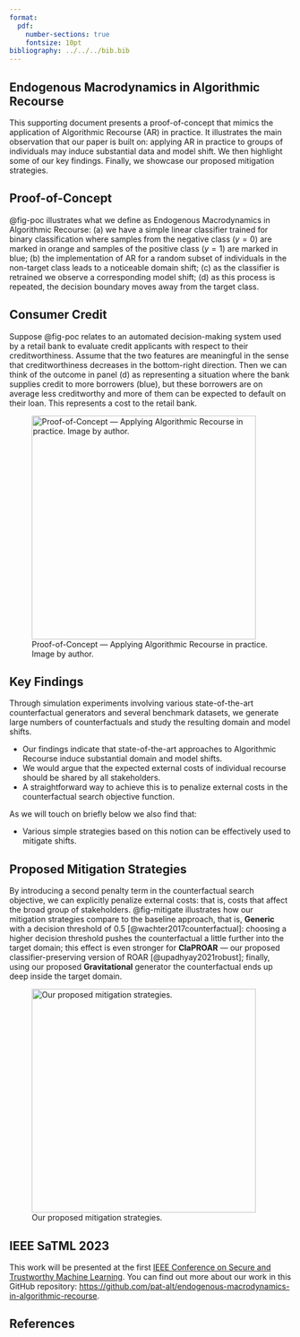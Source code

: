 ```yaml
---
format:
  pdf:
    number-sections: true
    fontsize: 10pt
bibliography: ../../../bib.bib
---
```


## Endogenous Macrodynamics in Algorithmic Recourse {-}

This supporting document presents a proof-of-concept that mimics the application of Algorithmic Recourse (AR) in practice. It illustrates the main observation that our paper is built on: applying AR in practice to groups of individuals may induce substantial data and model shift. We then highlight some of our key findings. Finally, we showcase our proposed mitigation strategies.

## Proof-of-Concept

@fig-poc illustrates what we define as Endogenous Macrodynamics in Algorithmic Recourse: (a) we have a simple linear classifier trained for binary classification where samples from the negative class ($y=0$) are marked in orange and samples of the positive class ($y=1$) are marked in blue; (b) the implementation of AR for a random subset of individuals in the non-target class leads to a noticeable domain shift; (c) as the classifier is retrained we observe a corresponding model shift; (d) as this process is repeated, the decision boundary moves away from the target class.

:::{#exm-credit}

## Consumer Credit 

Suppose @fig-poc relates to an automated decision-making system used by a retail bank to evaluate credit applicants with respect to their creditworthiness. Assume that the two features are meaningful in the sense that creditworthiness decreases in the bottom-right direction. Then we can think of the outcome in panel (d) as representing a situation where the bank supplies credit to more borrowers (blue), but these borrowers are on average less creditworthy and more of them can be expected to default on their loan. This represents a cost to the retail bank.

:::

![Proof-of-Concept --- Applying Algorithmic Recourse in practice. Image by author.](../../../paper/www/poc.png){#fig-poc width="400"}

## Key Findings

Through simulation experiments involving various state-of-the-art counterfactual generators and several benchmark datasets, we generate large numbers of counterfactuals and study the resulting domain and model shifts.

- Our findings indicate that state-of-the-art approaches to Algorithmic Recourse induce substantial domain and model shifts.
- We would argue that the expected external costs of individual recourse should be shared by all stakeholders.
- A straightforward way to achieve this is to penalize external costs in the counterfactual search objective function.

As we will touch on briefly below we also find that:

- Various simple strategies based on this notion can be effectively used to mitigate shifts.

## Proposed Mitigation Strategies

By introducing a second penalty term in the counterfactual search objective, we can explicitly penalize external costs: that is, costs that affect the broad group of stakeholders. @fig-mitigate illustrates how our mitigation strategies compare to the baseline approach, that is, **Generic** with a decision threshold of $0.5$ [@wachter2017counterfactual]: choosing a higher decision threshold pushes the counterfactual a little further into the target domain; this effect is even stronger for **ClaPROAR** --- our proposed classifier-preserving version of ROAR [@upadhyay2021robust]; finally, using our proposed **Gravitational** generator the counterfactual ends up deep inside the target domain. 

![Our proposed mitigation strategies.](../../../paper/www/mitigation.png){#fig-mitigate width="400"}

## IEEE SaTML 2023

This work will be presented at the first [IEEE Conference on Secure and Trustworthy Machine Learning](https://satml.org/). You can find out more about our work in this GitHub repository: [https://github.com/pat-alt/endogenous-macrodynamics-in-algorithmic-recourse](https://github.com/pat-alt/endogenous-macrodynamics-in-algorithmic-recourse). 

## References {-}